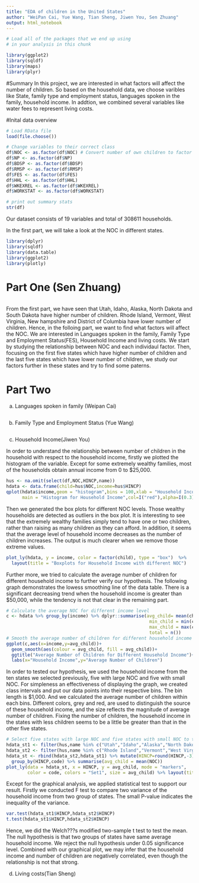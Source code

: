 ```yaml
---
title: "EDA of children in the United States"
author: "WeiPan Cai, Yue Wang, Tian Sheng, Jiwen You, Sen Zhuang"
output: html_notebook
---
```


```r
# Load all of the packages that we end up using
# in your analysis in this chunk

library(ggplot2)
library(sqldf)
library(maps)
library(plyr)

```

#Summary
In this project, we are interested in what factors will affect the number of children. So based on the household data, we choose varibles like State, family type and employment status, languages spoken in the family, household income. In addtion, we combined several variables like water fees to represent living costs.

#Inital data overview
```r
# Load RData file
load(file.choose())

# Change variables to their correct class
df$NOC <- as.factor(df$NOC) # Convert number of own children to factor
df$NP <- as.factor(df$NP)
df$BDSP <- as.factor(df$BDSP)
df$RMSP <- as.factor(df$RMSP)
df$FES <- as.factor(df$FES)
df$HHL <- as.factor(df$HHL)
df$WKEXREL <- as.factor(df$WKEXREL)
df$WORKSTAT <- as.factor(df$WORKSTAT)

# print out summary stats
str(df)

```
Our dataset consists of 19 variables and total of 308611 households.

In the first part, we will take a look at the NOC in different states.

```r
library(dplyr)
library(sqldf)
library(data.table)
library(ggplot2)
library(plotly)
```

# Part One (Sen Zhuang)
```r

```

From the first part, we have seen that Utah, Idaho, Alaska, North Dakota and South Dakota have higher number of children. Rhode Island, Vermont, West Virginia, New hampshire and District of Columbia have lower number of children. Hence, in the folloing part, we want to find what factors will affect the NOC. We are interested in Languages spoken in the family, Family Type and Employment Status(FES), Household Income and living costs. We start by studying the relationship between NOC and each individaul factor. Then, focusing on the first five states which have higher number of children and the last five states which have lower number of children, we study our factors further in these states and try to find some paterns.

# Part Two
a) Languages spoken in family (Weipan Cai)
```r

```

b) Family Type and Employment Status (Yue Wang)
```r

```

c) Household Income(Jiwen You)

In order to understand the relationship between number of children in the household with respect to the household income, firstly we plotted the histogram of the variable. Except for some extremely wealthy families, most of the households obtain annual income from 0 to $25,000. 

```r
hus <- na.omit(select(df,NOC,HINCP,name))
hdata <- data.frame(child=hus$NOC,income=hus$HINCP)
qplot(hdata$income,geom = "histogram",bins = 100,xlab = "Household Income", 
      main = "Histogram for Household Income",col=I("red"),alpha=I(0.3))
```

Then we generated the box plots for different NOC levels. Those wealthy households are detected as outliers in the box plot. It is interesting to see that the extremely wealthy families simply tend to have one or two children, rather than raising as many children as they can afford. In addition, it seems that the average level of household income decreases as the number of children increases. The output is much clearer when we remove those extreme values.

```r
plot_ly(hdata, y = income, color = factor(child), type = "box")  %>% 
  layout(title = "Boxplots for Household Income with different NOC")
```

Further more, we tried to calculate the average number of children for different household income to further verify our hypothesis. The following graph demonstrates the lowess smoothing line of the data table. There is a significant decreasing trend when the household income is greater than $50,000, while the tendency is not that clear in the remaining part. 

```r
# Calculate the average NOC for different income level
c <- hdata %>% group_by(income) %>% dplyr::summarise(avg_child= mean(child), 
                                                      min_child = min(child), 
                                                      max_child = max(child),
                                                      total = n())
# Smooth the average number of children for different household income
ggplot(c,aes(x=income,y=avg_child))+
  geom_smooth(aes(colour = avg_child, fill = avg_child))+
  ggtitle("Average Number of Children for Different Household Income")+
  labs(x="Household Income",y="Average Number of Children")
```

In order to tested our hypothesis, we used the household income from the ten states we selected previously, five with large NOC and five with small NOC. For simpleness an effectiveness of displaying the graph, we created class intervals and put our data points into their respective bins. The bin length is $1,000. And we calculated the average number of children within each bins. Different colors, grey and red, are used to distinguish the source of these household income, and the size reflects the magnitude of average number of children. Fixing the number of children, the household income in the states with less children seems to be a little be greater than that in the other five states. 

```r
# Select five states with large NOC and five states with small NOC to test our hypothesis
hdata_st1 <- filter(hus,name %in% c("Utah","Idaho","Alaska","North Dakota","South Dakota")) %>% mutate(code = "States with More Children")
hdata_st2 <- filter(hus,name %in% c("Rhode Island","Vermont","West Virginia","New Hampshire  ","District of Columbia")) %>% mutate(code = "States with Less Children")
hdata_st <- rbind(hdata_st2,hdata_st1) %>% mutate(HINCP=round(HINCP,-3)) %>%
  group_by(HINCP,code) %>% summarise(avg_child = mean(NOC))
plot_ly(data = hdata_st, x = HINCP, y = avg_child, mode = "markers",
        color = code, colors = "Set1", size = avg_child) %>% layout(title = "Household Income Comparision among States")
```

Except for the graphical analysis, we applied statistical test to support our result. Firstly we conducted F test to compare two variance of the household income from two group of states. The small P-value indicates the inequality of the variance. 

```r
var.test(hdata_st1$HINCP,hdata_st2$HINCP)
t.test(hdata_st1$HINCP,hdata_st2$HINCP)
```

Hence, we did the Welch???s modified two-sample t test to test the mean. The null hypothesis is that two groups of states have same average household income. We reject the null hypothesis under 0.05 significance level. Combined with our graphical plot, we may infer that the household income and number of children are negatively correlated, even though the relationship is not that strong. 

d) Living costs(Tian Sheng)
```r

```

